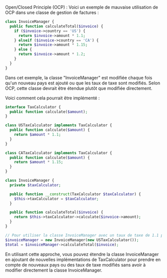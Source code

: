 Open/Closed Principle (OCP) :
Voici un exemple de mauvaise utilisation de OCP dans une classe de gestion de factures :

```PHP
class InvoiceManager {
  public function calculateTotal($invoice) {
    if ($invoice->country == 'US') {
      return $invoice->amount * 1.1;
    } elseif ($invoice->country == 'CA') {
      return $invoice->amount * 1.15;
    } else {
      return $invoice->amount * 1.2;
    }
  }
}
```

Dans cet exemple, la classe "InvoiceManager" est modifiée chaque fois qu'un nouveau pays est ajouté ou que les taux de taxe sont modifiés. Selon OCP, cette classe devrait être étendue plutôt que modifiée directement.

Voici comment cela pourrait être implémenté :

```PHP
interface TaxCalculator {
  public function calculate($amount);
}

class USTaxCalculator implements TaxCalculator {
  public function calculate($amount) {
    return $amount * 1.1;
  }
}

class CATaxCalculator implements TaxCalculator {
  public function calculate($amount) {
    return $amount * 1.15;
  }
}

class InvoiceManager {
  private $taxCalculator;

  public function __construct(TaxCalculator $taxCalculator) {
    $this->taxCalculator = $taxCalculator;
  }

  public function calculateTotal($invoice) {
    return $this->taxCalculator->calculate($invoice->amount);
  }
}

// Pour utiliser la classe InvoiceManager avec un taux de taxe de 1.1 pour les factures aux États-Unis :
$invoiceManager = new InvoiceManager(new USTaxCalculator());
$total = $invoiceManager->calculateTotal($invoice);

```

En utilisant cette approche, vous pouvez étendre la classe InvoiceManager en ajoutant de nouvelles implémentations de TaxCalculator pour prendre en compte de nouveaux pays ou des taux de taxe modifiés sans avoir à modifier directement la classe InvoiceManager.
